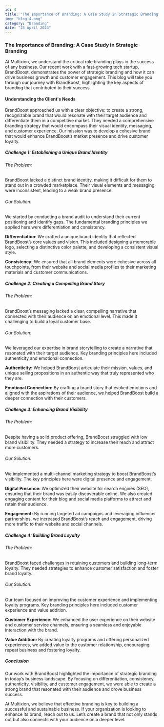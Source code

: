 ```yaml
---
id: 4
title: "The Importance of Branding: A Case Study in Strategic Branding"
img: "blog-4.png"
category: "Branding"
date: "25 April 2023"
---
```


### The Importance of Branding: A Case Study in Strategic Branding

At Multixion, we understand the critical role branding plays in the success of any business. Our recent work with a fast-growing tech startup, BrandBoost, demonstrates the power of strategic branding and how it can drive business growth and customer engagement. This blog will take you through our journey with BrandBoost, highlighting the key aspects of branding that contributed to their success.

#### Understanding the Client's Needs

BrandBoost approached us with a clear objective: to create a strong, recognizable brand that would resonate with their target audience and differentiate them in a competitive market. They needed a comprehensive branding strategy that would encompass their visual identity, messaging, and customer experience. Our mission was to develop a cohesive brand that would enhance BrandBoost’s market presence and drive customer loyalty.

##### Challenge 1: Establishing a Unique Brand Identity

###### The Problem:

BrandBoost lacked a distinct brand identity, making it difficult for them to stand out in a crowded marketplace. Their visual elements and messaging were inconsistent, leading to a weak brand presence.

###### Our Solution:

We started by conducting a brand audit to understand their current positioning and identify gaps. The fundamental branding principles we applied here were differentiation and consistency.

**Differentiation:** We crafted a unique brand identity that reflected BrandBoost’s core values and vision. This included designing a memorable logo, selecting a distinctive color palette, and developing a consistent visual style.

**Consistency:** We ensured that all brand elements were cohesive across all touchpoints, from their website and social media profiles to their marketing materials and customer communications.

##### Challenge 2: Creating a Compelling Brand Story

###### The Problem:

BrandBoost’s messaging lacked a clear, compelling narrative that connected with their audience on an emotional level. This made it challenging to build a loyal customer base.

###### Our Solution:

We leveraged our expertise in brand storytelling to create a narrative that resonated with their target audience. Key branding principles here included authenticity and emotional connection.

**Authenticity:** We helped BrandBoost articulate their mission, values, and unique selling propositions in an authentic way that truly represented who they are.

**Emotional Connection:** By crafting a brand story that evoked emotions and aligned with the aspirations of their audience, we helped BrandBoost build a deeper connection with their customers.

##### Challenge 3: Enhancing Brand Visibility

###### The Problem:

Despite having a solid product offering, BrandBoost struggled with low brand visibility. They needed a strategy to increase their reach and attract more customers.

###### Our Solution:

We implemented a multi-channel marketing strategy to boost BrandBoost’s visibility. The key principles here were digital presence and engagement.

**Digital Presence:** We optimized their website for search engines (SEO), ensuring that their brand was easily discoverable online. We also created engaging content for their blog and social media platforms to attract and retain their audience.

**Engagement:** By running targeted ad campaigns and leveraging influencer partnerships, we increased BrandBoost’s reach and engagement, driving more traffic to their website and social channels.

##### Challenge 4: Building Brand Loyalty

###### The Problem:

BrandBoost faced challenges in retaining customers and building long-term loyalty. They needed strategies to enhance customer satisfaction and foster brand loyalty.

###### Our Solution:

Our team focused on improving the customer experience and implementing loyalty programs. Key branding principles here included customer experience and value addition.

**Customer Experience:** We enhanced the user experience on their website and customer service channels, ensuring a seamless and enjoyable interaction with the brand.

**Value Addition:** By creating loyalty programs and offering personalized experiences, we added value to the customer relationship, encouraging repeat business and fostering loyalty.

##### Conclusion

Our work with BrandBoost highlighted the importance of strategic branding in today’s business landscape. By focusing on differentiation, consistency, authenticity, visibility, and customer engagement, we were able to create a strong brand that resonated with their audience and drove business success.

At Multixion, we believe that effective branding is key to building a successful and sustainable business. If your organization is looking to enhance its brand, reach out to us. Let’s create a brand that not only stands out but also connects with your audience on a deeper level.